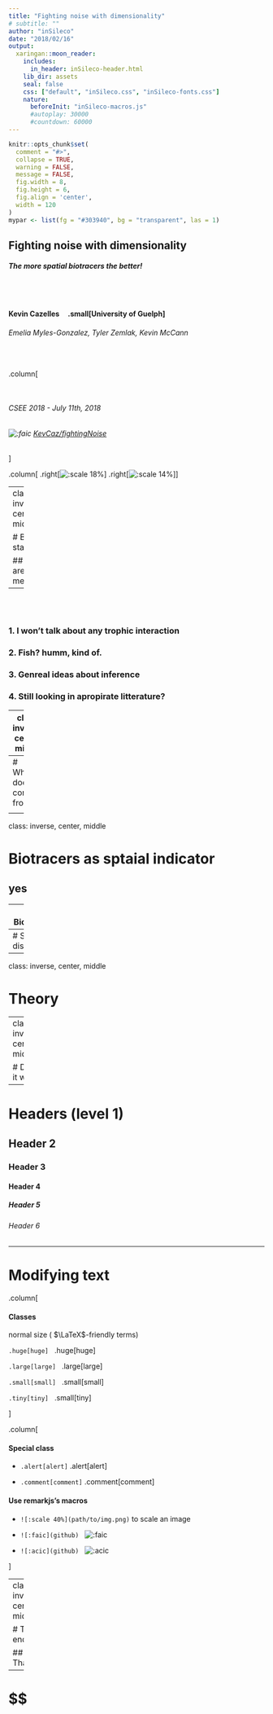 ```yaml
---
title: "Fighting noise with dimensionality"
# subtitle: ""
author: "inSileco"
date: "2018/02/16"
output:
  xaringan::moon_reader:
    includes:
      in_header: inSileco-header.html
    lib_dir: assets
    seal: false
    css: ["default", "inSileco.css", "inSileco-fonts.css"]
    nature:
      beforeInit: "inSileco-macros.js"
      #autoplay: 30000
      #countdown: 60000
---
```


```r
knitr::opts_chunk$set(
  comment = "#>",
  collapse = TRUE,
  warning = FALSE,
  message = FALSE,
  fig.width = 8,
  fig.height = 6,
  fig.align = 'center',
  width = 120
)
mypar <- list(fg = "#303940", bg = "transparent", las = 1)
```



## <i class="fa fa-angle-double-right" aria-hidden="true"></i> Fighting noise with dimensionality

##### The more spatial biotracers the better!

<br><br>

#### Kevin Cazelles &nbsp;&nbsp;&nbsp; .small[University of Guelph]

###### Emelia Myles-Gonzalez, Tyler Zemlak, Kevin McCann

<br>

.column[

<br>

###### CSEE 2018 - July 11th, 2018

###### ![:faic](github) [KevCaz/fightingNoise](https://github.com/inSileco/KevCaz/fightingNoise)

]

.column[
.right[![:scale 18%](img/BiRN_logo.png)]
.right[![:scale 14%](img/inSilecoLogo.png)]
]









---
class: inverse, center, middle

# Before I start

## facts that are worth mentionning,


---

<br><br>

### 1. I won't talk about any trophic interaction

### 2. Fish? humm, kind of.

### 3. Genreal ideas about inference

### 4. Still looking in apropirate litterature?






---
class: inverse, center, middle

# Context

## The push for provenance


---
# Where does it come from?


<!-- 3 slides fish palm oil globalization  -->


---
class: inverse, center, middle

# Biotracers as sptaial indicator

## yes



---
# Biotracers


---
# Staial distribution


---
class: inverse, center, middle

# Theory


---
class: inverse, center, middle

# Does it work







---

# Headers (level 1)

## Header 2

### Header 3

#### Header 4

##### Header 5

###### Header 6


---

# Modifying text


.column[

#### Classes

normal size ( $\LaTeX$-friendly terms)

`.huge[huge]` &nbsp; .huge[huge]

`.large[large]` &nbsp; .large[large]

`.small[small]` &nbsp; .small[small]

`.tiny[tiny]` &nbsp; .small[tiny]

]


.column[

#### Special class

- `.alert[alert]` .alert[alert]

- `.comment[comment]` .comment[comment]

#### Use remarkjs's macros

- `![:scale 40%](path/to/img.png)` to scale an image

- `![:faic](github)` &nbsp; ![:faic](github)

- `![:acic](github)` &nbsp; ![:acic](orcid)


]



---
class: inverse, center, middle

# The end

## Thanls


---
# $$ 
